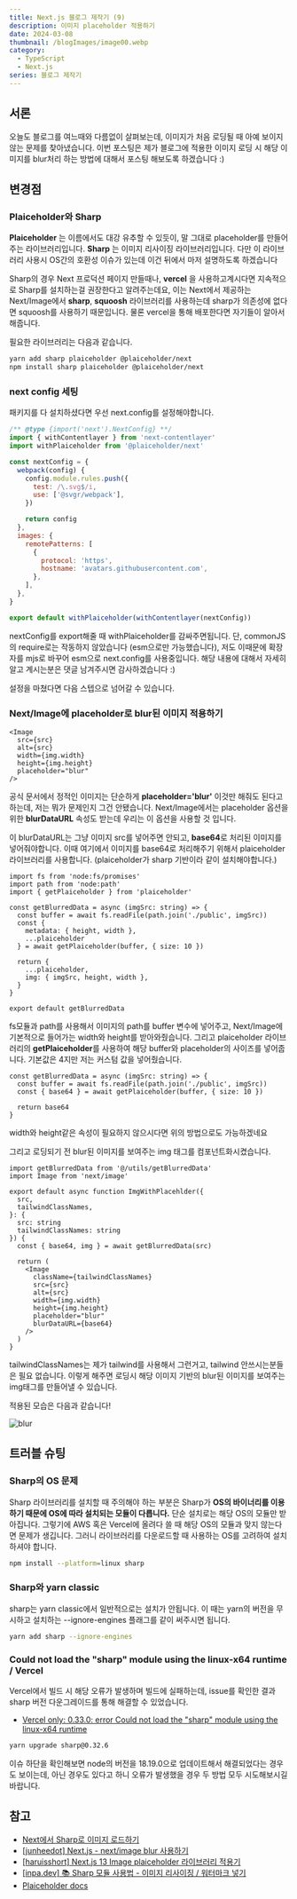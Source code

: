 ```yaml
---
title: Next.js 블로그 제작기 (9)
description: 이미지 placeholder 적용하기
date: 2024-03-08
thumbnail: /blogImages/image00.webp
category:
  - TypeScript
  - Next.js
series: 블로그 제작기
---
```


## 서론

오늘도 블로그를 여느때와 다름없이 살펴보는데, 이미지가 처음 로딩될 때 아예 보이지 않는 문제를 찾아냈습니다.
이번 포스팅은 제가 블로그에 적용한 이미지 로딩 시 해당 이미지를 blur처리 하는 방법에 대해서 포스팅 해보도록 하겠습니다 :)

## 변경점

### Plaiceholder와 Sharp

**Plaiceholder** 는 이름에서도 대강 유추할 수 있듯이, 말 그대로 placeholder를 만들어주는 라이브러리입니다.
**Sharp** 는 이미지 리사이징 라이브러리입니다. 다만 이 라이브러리 사용시 OS간의 호환성 이슈가 있는데 이건 뒤에서 마저 설명하도록 하겠습니다

Sharp의 경우 Next 프로덕션 페이지 만들때나, **vercel** 을 사용하고계시다면 지속적으로 Sharp를 설치하는걸 권장한다고 알려주는데요,
이는 Next에서 제공하는 Next/Image에서 **sharp**, **squoosh** 라이브러리를 사용하는데 sharp가 의존성에 없다면 squoosh를 사용하기 때문입니다.
물론 vercel을 통해 배포한다면 자기들이 알아서 해줍니다.

필요한 라이브러리는 다음과 같습니다.

```bash
yarn add sharp plaiceholder @plaiceholder/next
npm install sharp plaiceholder @plaiceholder/next
```

### next config 세팅

패키지를 다 설치하셨다면 우선 next.config를 설정해야합니다.

```js showLineNumbers
/** @type {import('next').NextConfig} **/
import { withContentlayer } from 'next-contentlayer'
import withPlaiceholder from '@plaiceholder/next'

const nextConfig = {
  webpack(config) {
    config.module.rules.push({
      test: /\.svg$/i,
      use: ['@svgr/webpack'],
    })

    return config
  },
  images: {
    remotePatterns: [
      {
        protocol: 'https',
        hostname: 'avatars.githubusercontent.com',
      },
    ],
  },
}

export default withPlaiceholder(withContentlayer(nextConfig))
```

nextConfig를 export해줄 때 withPlaiceholder를 감싸주면됩니다.
단, commonJS의 require로는 작동하지 않았습니다 (esm으로만 가능했습니다), 저도 이때문에 확장자를 mjs로 바꾸어 esm으로 next.config를 사용중입니다.
해당 내용에 대해서 자세히 알고 계시는분은 댓글 남겨주시면 감사하겠습니다 :)

설정을 마쳤다면 다음 스텝으로 넘어갈 수 있습니다.

### Next/Image에 placeholder로 blur된 이미지 적용하기

```tsx showLineNumbers
<Image
  src={src}
  alt={src}
  width={img.width}
  height={img.height}
  placeholder="blur"
/>
```

공식 문서에서 정적인 이미지는 단순하게 **placeholder='blur'** 이것만 해줘도 된다고 하는데, 저는 뭐가 문제인지 그건 안됐습니다.
Next/Image에서는 placeholder 옵션을 위한 **blurDataURL** 속성도 받는데 우리는 이 옵션을 사용할 것 입니다.

이 blurDataURL는 그냥 이미지 src를 넣어주면 안되고, **base64**로 처리된 이미지를 넣어줘야합니다.
이때 여기에서 이미지를 base64로 처리해주기 위해서 plaiceholder 라이브러리를 사용합니다. (plaiceholder가 sharp 기반이라 같이 설치해야합니다.)

```tsx showLineNumbers
import fs from 'node:fs/promises'
import path from 'node:path'
import { getPlaiceholder } from 'plaiceholder'

const getBlurredData = async (imgSrc: string) => {
  const buffer = await fs.readFile(path.join('./public', imgSrc))
  const {
    metadata: { height, width },
    ...plaiceholder
  } = await getPlaiceholder(buffer, { size: 10 })

  return {
    ...plaiceholder,
    img: { imgSrc, height, width },
  }
}

export default getBlurredData
```

fs모듈과 path를 사용해서 이미지의 path를 buffer 변수에 넣어주고, Next/Image에 기본적으로 들어가는 width와 height를 받아와줬습니다.
그리고 plaiceholder 라이브러리의 **getPlaiceholder**를 사용하여 해당 buffer와 placeholder의 사이즈를 넣어줍니다. 기본값은 4지만 저는 커스텀 값을 넣어줬습니다.

```tsx showLineNumbers
const getBlurredData = async (imgSrc: string) => {
  const buffer = await fs.readFile(path.join('./public', imgSrc))
  const { base64 } = await getPlaiceholder(buffer, { size: 10 })

  return base64
}
```

width와 height같은 속성이 필요하지 않으시다면 위의 방법으로도 가능하겠네요

그리고 로딩되기 전 blur된 이미지를 보여주는 img 태그를 컴포넌트화시켰습니다.

```tsx showLineNumbers
import getBlurredData from '@/utils/getBlurredData'
import Image from 'next/image'

export default async function ImgWithPlacehlder({
  src,
  tailwindClassNames,
}: {
  src: string
  tailwindClassNames: string
}) {
  const { base64, img } = await getBlurredData(src)

  return (
    <Image
      className={tailwindClassNames}
      src={src}
      alt={src}
      width={img.width}
      height={img.height}
      placeholder="blur"
      blurDataURL={base64}
    />
  )
}
```

tailwindClassNames는 제가 tailwind를 사용해서 그런거고, tailwind 안쓰시는분들은 필요 없습니다.
이렇게 해주면 로딩시 해당 이미지 기반의 blur된 이미지를 보여주는 img태그를 만들어낼 수 있습니다.

적용된 모습은 다음과 같습니다!

![blur](</blogImages/2024/2024_03/2024_03_08/2024_03_08_(1).webp>)

## 트러블 슈팅

### Sharp의 OS 문제

Sharp 라이브러리를 설치할 때 주의해야 하는 부분은 Sharp가 **OS의 바이너리를 이용하기 때문에 OS에 따라 설치되는 모듈이 다릅니다.** 단순 설치로는 해당 OS의 모듈만 받아집니다.
그렇기에 AWS 혹은 Vercel에 올려다 쓸 때 해당 OS의 모듈과 맞지 않는다면 문제가 생깁니다. 그러니 라이브러리를 다운로드할 때 사용하는 OS를 고려하여 설치하셔야 합니다.

```bash showLineNumbers
npm install --platform=linux sharp
```

### Sharp와 yarn classic

sharp는 yarn classic에서 일반적으로는 설치가 안됩니다. 이 때는 yarn의 버전을 무시하고 설치하는 --ignore-engines 플래그를 같이 써주시면 됩니다.

```bash showLineNumbers
yarn add sharp --ignore-engines
```

### Could not load the "sharp" module using the linux-x64 runtime / Vercel

Vercel에서 빌드 시 해당 오류가 발생하며 빌드에 실패하는데, issue를 확인한 결과 sharp 버전 다운그레이드를 통해 해결할 수 있었습니다.

- [Vercel only: 0.33.0: error Could not load the "sharp" module using the linux-x64 runtime](https://github.com/lovell/sharp/issues/3870)

```bash showLineNumbers
yarn upgrade sharp@0.32.6
```

이슈 하단을 확인해보면 node의 버전을 18.19.0으로 업데이트해서 해결되었다는 경우도 보이는데, 아닌 경우도 있다고 하니 오류가 발생했을 경우 두 방법 모두 시도해보시길 바랍니다.

## 참고

- [Next에서 Sharp로 이미지 로드하기](https://wnsdufdl.tistory.com/526)
- [[junheedot] Next.js - next/image blur 사용하기](https://junheedot.tistory.com/entry/Nextjs-nextimage-blur-%EC%82%AC%EC%9A%A9%ED%95%98%EA%B8%B0)
- [[haruisshort] Next.js 13 Image plaiceholder 라이브러리 적용기](https://haruisshort.tistory.com/302)
- [[inpa.dev] 📚 Sharp 모듈 사용법 - 이미지 리사이징 / 워터마크 넣기](https://inpa.tistory.com/entry/NODE-%F0%9F%93%9A-Sharp-%EB%AA%A8%EB%93%88-%EC%82%AC%EC%9A%A9%EB%B2%95-%EC%9D%B4%EB%AF%B8%EC%A7%80-%EB%A6%AC%EC%82%AC%EC%9D%B4%EC%A7%95-%EC%9B%8C%ED%84%B0%EB%A7%88%ED%81%AC-%EB%84%A3%EA%B8%B0)
- [Plaiceholder docs](https://plaiceholder.co/docs)
